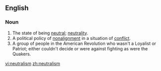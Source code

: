 ==English==

===Noun===
{{en-noun|-}}

# The state of being [[neutral]]; [[neutrality]].
# A political policy of [[nonalignment]] in a situation of [[conflict]].
# A group of people in the American Revolution who wasn't a Loyalist or Patriot; either couldn't decide or were against fighting as were the Quakers.

[[vi:neutralism]]
[[zh:neutralism]]